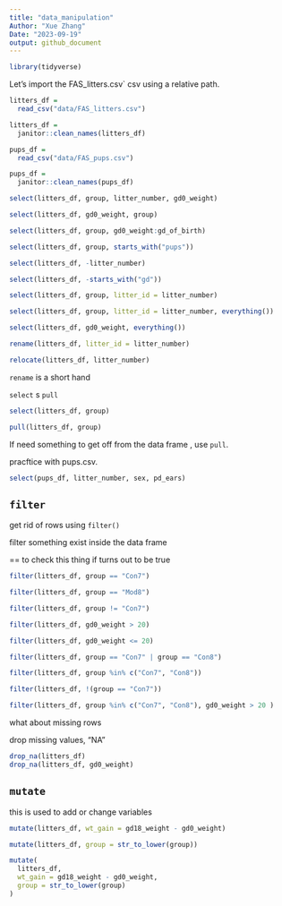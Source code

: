 ```yaml
---
title: "data_manipulation"
Author: "Xue Zhang"
Date: "2023-09-19"
output: github_document
---
```




```r
library(tidyverse)
```


Let's import the FAS_litters.csv` csv using a relative path.



```r
litters_df = 
  read_csv("data/FAS_litters.csv")

litters_df = 
  janitor::clean_names(litters_df)

pups_df = 
  read_csv("data/FAS_pups.csv")

pups_df = 
  janitor::clean_names(pups_df)
```


```r
select(litters_df, group, litter_number, gd0_weight)

select(litters_df, gd0_weight, group)

select(litters_df, group, gd0_weight:gd_of_birth)

select(litters_df, group, starts_with("pups"))

select(litters_df, -litter_number)

select(litters_df, -starts_with("gd"))

select(litters_df, group, litter_id = litter_number)

select(litters_df, group, litter_id = litter_number, everything())

select(litters_df, gd0_weight, everything())
```

```r
rename(litters_df, litter_id = litter_number)

relocate(litters_df, litter_number)
```

`rename` is a short hand 


`select` s `pull`

```r
select(litters_df, group)

pull(litters_df, group)
```

If need something to get off from the data frame , use `pull`.


pracftice with pups.csv.

```r
select(pups_df, litter_number, sex, pd_ears)
```

## `filter`

get rid of rows using `filter()`

filter something exist inside the data frame

== to check this thing if turns out to be true

```r
filter(litters_df, group == "Con7")

filter(litters_df, group == "Mod8")

filter(litters_df, group != "Con7")

filter(litters_df, gd0_weight > 20)

filter(litters_df, gd0_weight <= 20)

filter(litters_df, group == "Con7" | group == "Con8")

filter(litters_df, group %in% c("Con7", "Con8"))

filter(litters_df, !(group == "Con7"))

filter(litters_df, group %in% c("Con7", "Con8"), gd0_weight > 20 )
```

what about missing rows

drop missing values, "NA"

```r
drop_na(litters_df)
drop_na(litters_df, gd0_weight)
```


## `mutate`

this is used to add or change variables

```r
mutate(litters_df, wt_gain = gd18_weight - gd0_weight)

mutate(litters_df, group = str_to_lower(group))

mutate(
  litters_df,
  wt_gain = gd18_weight - gd0_weight,
  group = str_to_lower(group)
)
```






